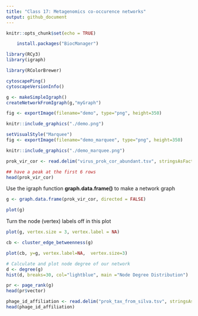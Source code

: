 ```yaml
---
title: "Class 17: Metagenomics co-occurence networks"
output: github_document
---
```


```r
knitr::opts_chunk$set(echo = TRUE)
```

```r
    install.packages("BiocManager")
```

```r
library(RCy3)
library(igraph)
```

```r
library(RColorBrewer)

```

```r
cytoscapePing()
cytoscapeVersionInfo()

```

```r
g <- makeSimpleIgraph()
createNetworkFromIgraph(g,"myGraph")
```

```r
fig <- exportImage(filename="demo", type="png", height=350)

```


```r
knitr::include_graphics("./demo.png")

```

```r
setVisualStyle("Marquee")
fig <- exportImage(filename="demo_marquee", type="png", height=350)

knitr::include_graphics("./demo_marquee.png")
```

```r
prok_vir_cor <- read.delim("virus_prok_cor_abundant.tsv", stringsAsFactors = FALSE)

## have a peak at the first 6 rows
head(prok_vir_cor)
```

Use the igraph function **graph.data.frame()** to make a network graph
```r
g <- graph.data.frame(prok_vir_cor, directed = FALSE)

```

```r
plot(g)
```

Turn the node (vertex) labels off in this plot
```r
plot(g, vertex.size = 3, vertex.label = NA)
```


```r
cb <- cluster_edge_betweenness(g)

```
```r
plot(cb, y=g, vertex.label=NA,  vertex.size=3)

```

```r
# Calculate and plot node degree of our network
d <- degree(g)
hist(d, breaks=30, col="lightblue", main ="Node Degree Distribution")
```


```r
pr <- page_rank(g)
head(pr$vector)
```

```r
phage_id_affiliation <- read.delim("prok_tax_from_silva.tsv", stringsAsFactors = FALSE)
head(phage_id_affiliation)

```







